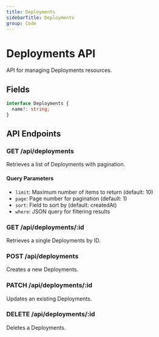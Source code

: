 ```yaml
---
title: Deployments
sidebarTitle: Deployments
group: Code
---
```



# Deployments API

API for managing Deployments resources.




## Fields

```typescript
interface Deployments {
  name?: string;
}
```




## API Endpoints

### GET /api/deployments
Retrieves a list of Deployments with pagination.

#### Query Parameters
- `limit`: Maximum number of items to return (default: 10)
- `page`: Page number for pagination (default: 1)
- `sort`: Field to sort by (default: createdAt)
- `where`: JSON query for filtering results

### GET /api/deployments/:id
Retrieves a single Deployments by ID.

### POST /api/deployments
Creates a new Deployments.

### PATCH /api/deployments/:id
Updates an existing Deployments.

### DELETE /api/deployments/:id
Deletes a Deployments.

